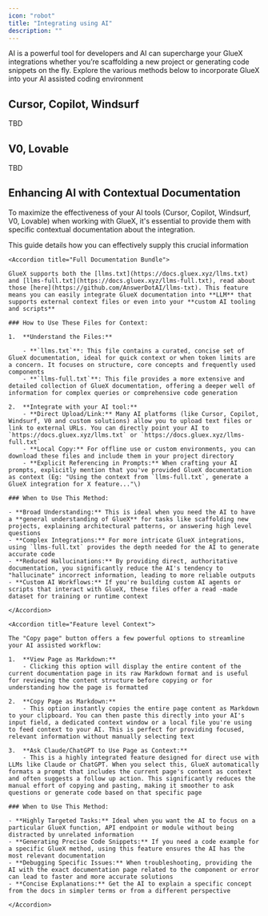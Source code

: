 ```yaml
---
icon: "robot"
title: "Integrating using AI"
description: ""
---
```


AI is a powerful tool for developers and AI can supercharge your GlueX integrations whether you’re scaffolding a new project or generating code snippets on the fly. Explore the various methods below to incorporate GlueX into your AI assisted coding environment

## Cursor, Copilot, Windsurf

TBD

## V0, Lovable

TBD

## Enhancing AI with Contextual Documentation

To maximize the effectiveness of your AI tools (Cursor, Copilot, Windsurf, V0, Lovable) when working with GlueX, it's essential to provide them with specific contextual documentation about the integration.

This guide details how you can effectively supply this crucial information

<AccordionGroup>

    <Accordion title="Full Documentation Bundle">

    GlueX supports both the [llms.txt](https://docs.gluex.xyz/llms.txt) and [llms-full.txt](https://docs.gluex.xyz/llms-full.txt), read about those [here](https://github.com/AnswerDotAI/llms-txt). This feature means you can easily integrate GlueX documentation into **LLM** that supports external context files or even into your **custom AI tooling and scripts**

    ### How to Use These Files for Context:

    1.  **Understand the Files:**

        - **`llms.txt`**: This file contains a curated, concise set of GlueX documentation, ideal for quick context or when token limits are a concern. It focuses on structure, core concepts and frequently used components
        - **`llms-full.txt`**: This file provides a more extensive and detailed collection of GlueX documentation, offering a deeper well of information for complex queries or comprehensive code generation

    2.  **Integrate with your AI tool:**
        - **Direct Upload/Link:** Many AI platforms (like Cursor, Copilot, Windsurf, V0 and custom solutions) allow you to upload text files or link to external URLs. You can directly point your AI to `https://docs.gluex.xyz/llms.txt` or `https://docs.gluex.xyz/llms-full.txt`
        - **Local Copy:** For offline use or custom environments, you can download these files and include them in your project directory
        - **Explicit Referencing in Prompts:** When crafting your AI prompts, explicitly mention that you've provided GlueX documentation as context (Eg: "Using the context from `llms-full.txt`, generate a GlueX integration for X feature..."\)

    ### When to Use This Method:

    - **Broad Understanding:** This is ideal when you need the AI to have a **general understanding of GlueX** for tasks like scaffolding new projects, explaining architectural patterns, or answering high level questions
    - **Complex Integrations:** For more intricate GlueX integrations, using `llms-full.txt` provides the depth needed for the AI to generate accurate code
    - **Reduced Hallucinations:** By providing direct, authoritative documentation, you significantly reduce the AI's tendency to "hallucinate" incorrect information, leading to more reliable outputs
    - **Custom AI Workflows:** If you're building custom AI agents or scripts that interact with GlueX, these files offer a read -made dataset for training or runtime context

    </Accordion>

    <Accordion title="Feature level Context">

    The "Copy page" button offers a few powerful options to streamline your AI assisted workflow:

    1.  **View Page as Markdown:**
        - Clicking this option will display the entire content of the current documentation page in its raw Markdown format and is useful for reviewing the content structure before copying or for understanding how the page is formatted

    2.  **Copy Page as Markdown:**
        - This option instantly copies the entire page content as Markdown to your clipboard. You can then paste this directly into your AI's input field, a dedicated context window or a local file you're using to feed context to your AI. This is perfect for providing focused, relevant information without manually selecting text

    3.  **Ask Claude/ChatGPT to Use Page as Context:**
        - This is a highly integrated feature designed for direct use with LLMs like Claude or ChatGPT. When you select this, GlueX automatically formats a prompt that includes the current page's content as context and often suggests a follow up action. This significantly reduces the manual effort of copying and pasting, making it smoother to ask questions or generate code based on that specific page

    ### When to Use This Method:

    - **Highly Targeted Tasks:** Ideal when you want the AI to focus on a particular GlueX function, API endpoint or module without being distracted by unrelated information
    - **Generating Precise Code Snippets:** If you need a code example for a specific GlueX method, using this feature ensures the AI has the most relevant documentation
    - **Debugging Specific Issues:** When troubleshooting, providing the AI with the exact documentation page related to the component or error can lead to faster and more accurate solutions
    - **Concise Explanations:** Get the AI to explain a specific concept from the docs in simpler terms or from a different perspective

    </Accordion>

</AccordionGroup>
